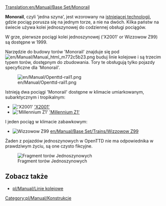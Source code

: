 [[Translation:en/Manual/Base Set/Monorail]]
{{pl/Manual/Base Set/Types of railways}}

'''Monorail''', czyli 'jedna szyna', jest wzorowany na [https://www.wikipedia.org/wiki/Monorail istniejącej technologii], gdzie pociąg porusza się na jednym torze, a nie na dwóch. Kilka państw na świecie używa kolei jednoszynowej do codziennej obsługi pociągów.

W grze, pierwsze pociągi kolei jednoszynowej ('X2001' or Wizzowow Z99) są dostępne w 1999.

Narzędzie do budowy torów 'Monorail' znajduje się pod [[File:en/Manual/Manual html m772c5b23.png]] buduj linie kolejowe i są trzecim typem torów, dostępnym do zbudowania. Tory te obsługują tylko pojazdy specyficzne dla 'Monorail'.

[[File:en/Manual/Openttd-rail1.png|none]]

Istnieją dwa pociągi 'Monorail' dostępne w klimacie umiarkowanym, subarktycznym i tropikalnym:
*[[File:en/Manual/Base Set/Trains/X2001.png|'X2001']] [[en/Manual/Base Set/Trains/X2001|'X2001']]
*[[File:en/Manual/Base Set/Trains/Millenniumz1.png|'Millennium Z1']] [[en/Manual/Base Set/Trains/Millennium Z1|'Millennium Z1']]
I jeden pociąg w klimacie zabawkowym:
*[[File:en/Manual/Base Set/Trains/Wizzowowz99.png|Wizzowow Z99]] [[en/Manual/Base Set/Trains/Wizzowow Z99]]

Żaden z pojazdów jednoszynowych w OpenTTD nie ma odpowiednika w prawdziwym życiu, są one czysto fikcyjne.

[[File:en/Manual/Base Set/MonorialTemp.png|none|frame|Fragment torów Jednoszynowych]]

==Zobacz także==
*[[pl/Manual/Linie kolejowe]]

[[Category:pl/Manual/Konstrukcje]]